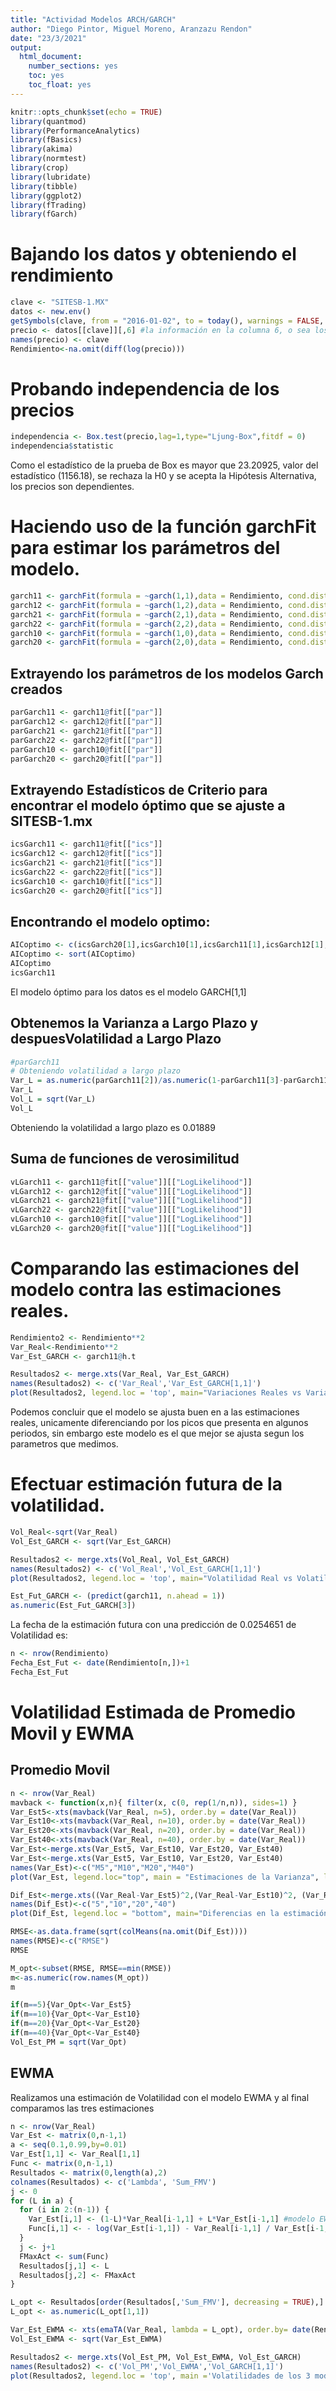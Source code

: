 ---
title: "Actividad Modelos ARCH/GARCH"
author: "Diego Pintor, Miguel Moreno, Aranzazu Rendon"
date: "23/3/2021"
output:
  html_document:
    number_sections: yes
    toc: yes
    toc_float: yes
---

```{r setup, include=FALSE}
knitr::opts_chunk$set(echo = TRUE)
library(quantmod)
library(PerformanceAnalytics)
library(fBasics)
library(akima)
library(normtest)
library(crop)
library(lubridate)
library(tibble)
library(ggplot2)
library(fTrading)
library(fGarch)
```


# Bajando los datos y obteniendo el rendimiento

```{r, warning=FALSE, echo=FALSE}
clave <- "SITESB-1.MX"
datos <- new.env()
getSymbols(clave, from = "2016-01-02", to = today(), warnings = FALSE, env = datos)
precio <- datos[[clave]][,6] #la información en la columna 6, o sea los precios al cierre
names(precio) <- clave
Rendimiento<-na.omit(diff(log(precio)))
```


# Probando independencia de los precios


```{r echo=FALSE}
independencia <- Box.test(precio,lag=1,type="Ljung-Box",fitdf = 0)
independencia$statistic
```


Como el estadístico de la prueba de Box es mayor que 23.20925, valor del estadístico (1156.18), se rechaza la H0 y se acepta la Hipótesis Alternativa, los precios son dependientes.



# Haciendo uso de la función garchFit para estimar los parámetros del modelo.


```{r}
garch11 <- garchFit(formula = ~garch(1,1),data = Rendimiento, cond.dist = "norm")
garch12 <- garchFit(formula = ~garch(1,2),data = Rendimiento, cond.dist = "norm")
garch21 <- garchFit(formula = ~garch(2,1),data = Rendimiento, cond.dist = "norm")
garch22 <- garchFit(formula = ~garch(2,2),data = Rendimiento, cond.dist = "norm")
garch10 <- garchFit(formula = ~garch(1,0),data = Rendimiento, cond.dist = "norm")
garch20 <- garchFit(formula = ~garch(2,0),data = Rendimiento, cond.dist = "norm")
```



## Extrayendo los parámetros de los modelos Garch creados


```{r}
parGarch11 <- garch11@fit[["par"]]
parGarch12 <- garch12@fit[["par"]]
parGarch21 <- garch21@fit[["par"]]
parGarch22 <- garch22@fit[["par"]]
parGarch10 <- garch10@fit[["par"]]
parGarch20 <- garch20@fit[["par"]]
```



## Extrayendo Estadísticos de Criterio para encontrar el modelo óptimo que se ajuste a SITESB-1.mx


```{r}
icsGarch11 <- garch11@fit[["ics"]]
icsGarch12 <- garch12@fit[["ics"]]
icsGarch21 <- garch21@fit[["ics"]]
icsGarch22 <- garch22@fit[["ics"]]
icsGarch10 <- garch10@fit[["ics"]]
icsGarch20 <- garch20@fit[["ics"]]
```



## Encontrando el modelo optimo:


```{r }
AICoptimo <- c(icsGarch20[1],icsGarch10[1],icsGarch11[1],icsGarch12[1],icsGarch21[1],icsGarch22[1])
AICoptimo <- sort(AICoptimo)
AICoptimo
icsGarch11
```


El modelo óptimo para los datos es el modelo GARCH[1,1] 



## Obtenemos la Varianza a Largo Plazo y despuesVolatilidad a Largo Plazo
```{r echo=FALSE}
#parGarch11
# Obteniendo volatilidad a largo plazo
Var_L = as.numeric(parGarch11[2])/as.numeric(1-parGarch11[3]-parGarch11[4])
Var_L
Vol_L = sqrt(Var_L)
Vol_L
```

Obteniendo la volatilidad a largo plazo es 0.01889


## Suma de funciones de verosimilitud


```{r}
vLGarch11 <- garch11@fit[["value"]][["LogLikelihood"]]
vLGarch12 <- garch12@fit[["value"]][["LogLikelihood"]]
vLGarch21 <- garch21@fit[["value"]][["LogLikelihood"]]
vLGarch22 <- garch22@fit[["value"]][["LogLikelihood"]]
vLGarch10 <- garch10@fit[["value"]][["LogLikelihood"]]
vLGarch20 <- garch20@fit[["value"]][["LogLikelihood"]]
```



# Comparando las estimaciones del modelo contra las estimaciones reales.


```{r echo=FALSE}
Rendimiento2 <- Rendimiento**2
Var_Real<-Rendimiento**2
Var_Est_GARCH <- garch11@h.t
```


```{r echo=FALSE}
Resultados2 <- merge.xts(Var_Real, Var_Est_GARCH)
names(Resultados2) <- c('Var_Real','Var_Est_GARCH[1,1]')
plot(Resultados2, legend.loc = 'top', main="Variaciones Reales vs Variaciones GARCH[1,1]", lwd=c(.4,.8), col=c('blue','red'))
```


Podemos concluir que el modelo se ajusta buen en a las estimaciones reales, unicamente diferenciando por los picos que presenta en algunos periodos, sin embargo este modelo es el que mejor se ajusta segun los parametros que medimos.



# Efectuar estimación futura de la volatilidad.


```{r include=FALSE}
Vol_Real<-sqrt(Var_Real)
Vol_Est_GARCH <- sqrt(Var_Est_GARCH)
```


```{r echo=FALSE}
Resultados2 <- merge.xts(Vol_Real, Vol_Est_GARCH)
names(Resultados2) <- c('Vol_Real','Vol_Est_GARCH[1,1]')
plot(Resultados2, legend.loc = 'top', main="Volatilidad Real vs Volatilidad GARCH[1,1]", lwd=c(.4,.8), col=c('blue','red'))
```


```{r echo=FALSE}
Est_Fut_GARCH <- (predict(garch11, n.ahead = 1))
as.numeric(Est_Fut_GARCH[3])
```
La fecha de la estimación futura con una predicción de 0.0254651 de Volatilidad es:

```{r echo=FALSE}
n <- nrow(Rendimiento)
Fecha_Est_Fut <- date(Rendimiento[n,])+1
Fecha_Est_Fut
```



# Volatilidad Estimada de Promedio Movil y EWMA


## Promedio Movil 


```{r echo=FALSE}
n <- nrow(Var_Real)
mavback <- function(x,n){ filter(x, c(0, rep(1/n,n)), sides=1) }
Var_Est5<-xts(mavback(Var_Real, n=5), order.by = date(Var_Real))
Var_Est10<-xts(mavback(Var_Real, n=10), order.by = date(Var_Real))
Var_Est20<-xts(mavback(Var_Real, n=20), order.by = date(Var_Real))
Var_Est40<-xts(mavback(Var_Real, n=40), order.by = date(Var_Real))
Var_Est<-merge.xts(Var_Est5, Var_Est10, Var_Est20, Var_Est40)
Var_Est<-merge.xts(Var_Est5, Var_Est10, Var_Est20, Var_Est40)
names(Var_Est)<-c("M5","M10","M20","M40")
plot(Var_Est, legend.loc="top", main = "Estimaciones de la Varianza", lwd=.5)
```


```{r echo=FALSE}
Dif_Est<-merge.xts((Var_Real-Var_Est5)^2,(Var_Real-Var_Est10)^2, (Var_Real-Var_Est20)^2, (Var_Real-Var_Est40)^2)
names(Dif_Est)<-c("5","10","20","40")
plot(Dif_Est, legend.loc = "bottom", main="Diferencias en la estimación", lwd=.5)
```


```{r echo=FALSE}
RMSE<-as.data.frame(sqrt(colMeans(na.omit(Dif_Est))))
names(RMSE)<-c("RMSE")
RMSE
```


```{r echo=FALSE}
M_opt<-subset(RMSE, RMSE==min(RMSE))
m<-as.numeric(row.names(M_opt))
m
```


```{r echo=FALSE}
if(m==5){Var_Opt<-Var_Est5}
if(m==10){Var_Opt<-Var_Est10}
if(m==20){Var_Opt<-Var_Est20}
if(m==40){Var_Opt<-Var_Est40}
Vol_Est_PM = sqrt(Var_Opt)
```



## EWMA
 

Realizamos una estimación de Volatilidad con el modelo EWMA y al final comparamos las tres estimaciones


```{r echo=FALSE}
n <- nrow(Var_Real)
Var_Est <- matrix(0,n-1,1)
a <- seq(0.1,0.99,by=0.01)
Var_Est[1,1] <- Var_Real[1,1]
Func <- matrix(0,n-1,1)
Resultados <- matrix(0,length(a),2)
colnames(Resultados) <- c('Lambda', 'Sum_FMV')
j <- 0
for (L in a) {
  for (i in 2:(n-1)) {
    Var_Est[i,1] <- (1-L)*Var_Real[i-1,1] + L*Var_Est[i-1,1] #modelo EWMA 
    Func[i,1] <- - log(Var_Est[i-1,1]) - Var_Real[i-1,1] / Var_Est[i-1,1]
  }
  j <- j+1
  FMaxAct <- sum(Func)
  Resultados[j,1] <- L
  Resultados[j,2] <- FMaxAct
}
```


```{r echo=FALSE}
L_opt <- Resultados[order(Resultados[,'Sum_FMV'], decreasing = TRUE),]
L_opt <- as.numeric(L_opt[1,1])
```


```{r echo=FALSE}
Var_Est_EWMA <- xts(emaTA(Var_Real, lambda = L_opt), order.by= date(Rendimiento))
Vol_Est_EWMA <- sqrt(Var_Est_EWMA)
```


```{r echo=FALSE}
Resultados2 <- merge.xts(Vol_Est_PM, Vol_Est_EWMA, Vol_Est_GARCH)
names(Resultados2) <- c('Vol_PM','Vol_EWMA','Vol_GARCH[1,1]')
plot(Resultados2, legend.loc = 'top', main ='Volatilidades de los 3 modelos', lwd=c(.4,.8), col=c('blue','red', 'green'))
```


